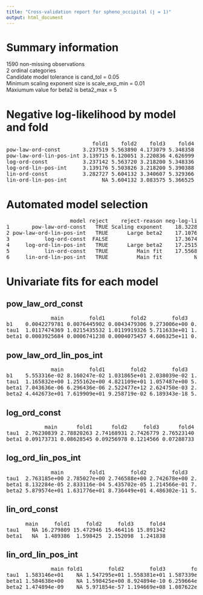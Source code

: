 ```yaml
---
title: "Cross-validation report for spheno_occipital (j = 1)"
output: html_document
---
```

# Summary information
1590 non-missing observations  
2 ordinal categories  
Candidate model tolerance is cand_tol = 0.05  
Minimum scaling exponent size is scale_exp_min = 0.01  
Maxiumum value for beta2 is beta2_max = 5  

# Negative log-likelihood by model and fold
<pre>
                           fold1    fold2    fold3    fold4  
pow-law-ord-const       3.237519 5.563890 4.173079 5.348358  
pow-law-ord-lin-pos-int 3.139715 6.120051 3.220836 4.626999  
log-ord-const           3.237142 5.563720 3.218200 5.348336  
log-ord-lin-pos-int     3.139176 5.503826 3.218200 5.390388  
lin-ord-const           3.282727 5.604132 3.340607 5.329366  
lin-ord-lin-pos-int           NA 5.604132 3.083575 5.366525  
</pre>
# Automated model selection
<pre>
                    model reject    reject-reason neg-log-lik delta-neg-log-lik model-rank  
1       pow-law-ord-const   TRUE Scaling exponent    18.32285         1.2152456         NA  
2 pow-law-ord-lin-pos-int   TRUE      Large beta2    17.10760         0.0000000         NA  
3           log-ord-const  FALSE                     17.36740         0.2597978          1  
4     log-ord-lin-pos-int   TRUE      Large beta2    17.25159         0.1439894         NA  
5           lin-ord-const   TRUE         Main fit    17.55683         0.4492312         NA  
6     lin-ord-lin-pos-int   TRUE         Main fit          NA                NA         NA  
</pre>
# Univariate fits for each model
## pow_law_ord_const  
<pre>
              main        fold1        fold2        fold3        fold4  
b1    0.0042279781 0.0076445902 0.0043479306 9.273006e+00 0.0066724992  
tau1  1.0117474369 1.0215435532 1.0119919326 5.711633e+01 1.0186223139  
beta1 0.0003925684 0.0006741238 0.0004075457 4.606325e+11 0.0004955989  
</pre>
## pow_law_ord_lin_pos_int  
<pre>
              main        fold1        fold2        fold3        fold4  
b1    5.553316e-02 8.160247e-02 1.031865e+01 2.038039e-02 1.321137e+01  
tau1  1.165832e+00 1.255162e+00 4.821109e+01 1.057487e+00 5.652497e+01  
beta1 7.043636e-06 6.296436e-06 2.522477e+12 2.624750e-03 2.884815e+16  
beta2 4.442673e+01 7.619909e+01 9.258719e-02 6.189343e-18 5.034618e-06  
</pre>
## log_ord_const  
<pre>
            main      fold1      fold2     fold3      fold4  
tau1  2.76230839 2.78820263 2.74168931 2.7426779 2.76523140  
beta1 0.09173731 0.08628545 0.09256978 0.1214566 0.07288733  
</pre>
## log_ord_lin_pos_int  
<pre>
              main        fold1        fold2        fold3        fold4  
tau1  2.763185e+00 2.785027e+00 2.746588e+00 2.742678e+00 2.763972e+00  
beta1 8.132284e-05 2.833116e-04 5.435702e-05 1.214566e-01 7.504699e-06  
beta2 5.879574e+01 1.631776e+01 8.736449e+01 4.486302e-11 5.325202e+02  
</pre>
## lin_ord_const  
<pre>
      main     fold1     fold2     fold3     fold4  
tau1    NA 16.279809 15.472946 15.464116 15.891342  
beta1   NA  1.489386  1.598425  2.152098  1.241838  
</pre>
## lin_ord_lin_pos_int  
<pre>
              main fold1        fold2        fold3        fold4  
tau1  1.583146e+01    NA 1.547295e+01 1.558381e+01 1.587339e+01  
beta1 1.584638e+00    NA 1.598425e+00 8.924894e-10 6.259664e-16  
beta2 1.474894e-09    NA 5.971854e-57 1.194669e+08 1.087622e+14  
</pre>
